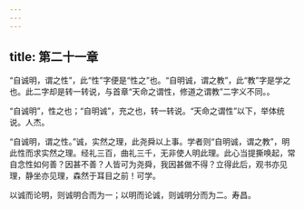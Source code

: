 ```yaml
---
---
---
```

title: 第二十一章
---







“自诚明，谓之性”，此“性”字便是“性之”也。“自明诚，谓之教”，此“教”字是学之也。此二字却是转一转说，与首章“天命之谓性，修道之谓教”二字义不同。。

“自诚明”，性之也；“自明诚”，充之也，转一转说。“天命之谓性”以下，举体统说。人杰。

“自诚明，谓之性。”诚，实然之理，此尧舜以上事。学者则“自明诚，谓之教”，明此性而求实然之理。经礼三百，曲礼三千，无非使人明此理。此心当提撕唤起，常自念性如何善？因甚不善？人皆可为尧舜，我因甚做不得？立得此后，观书亦见理，静坐亦见理，森然于耳目之前！可学。

以诚而论明，则诚明合而为一；以明而论诚，则诚明分而为二。寿昌。